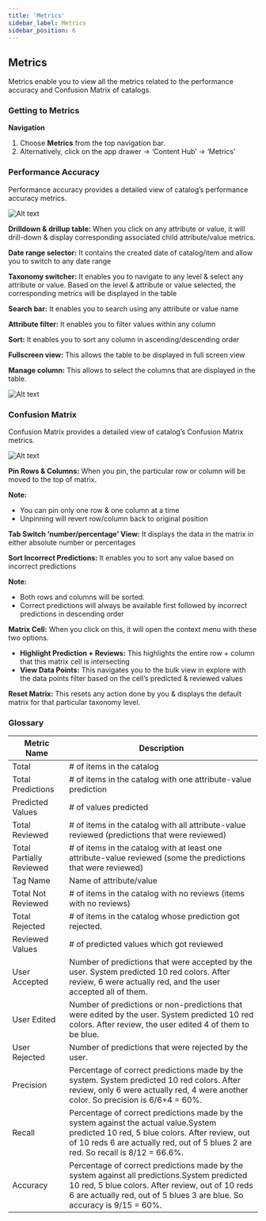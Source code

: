 ```yaml
---
title: 'Metrics'
sidebar_label: Metrics
sidebar_position: 6
---
```




## Metrics

Metrics enable you to view all the metrics related to the performance accuracy and Confusion Matrix of catalogs.

### Getting to Metrics

**Navigation**

1. Choose **Metrics** from the top navigation bar.
2. Alternatively, click on the app drawer -> ‘Content Hub’ -> ‘Metrics’

### Performance Accuracy

Performance accuracy provides a detailed view of catalog’s performance accuracy metrics.

  ![Alt text](https://d1r1e7xjkfj7nz.cloudfront.net/sc1.png 'a title')


**Drilldown & drillup table:** When you click on any attribute or value, it will drill-down & display corresponding associated child attribute/value metrics.

**Date range selector:** It contains the created date of catalog/item and allow you to switch to any date range

**Taxonomy switcher:** It enables you to navigate to any level & select any attribute or value. Based on the level & attribute or value selected, the corresponding metrics will be displayed in the table

**Search bar:** It enables you to search using any attribute or value name

**Attribute filter:** It enables you to filter values within any column

**Sort:** It enables you to sort any column in ascending/descending order

**Fullscreen view:** This allows the table to be displayed in full screen view

**Manage column:** This allows to select the columns that are displayed in the table.

  ![Alt text](https://d1r1e7xjkfj7nz.cloudfront.net/cmetrics1.png 'a title')


### Confusion Matrix

Confusion Matrix provides a detailed view of catalog’s Confusion Matrix metrics.

  ![Alt text](https://d1r1e7xjkfj7nz.cloudfront.net/sc3.png 'a title')


**Pin Rows & Columns:** When you pin, the particular row or column will be moved to the top of matrix.

**Note:**

* You can pin only one row & one column at a time
* Unpinning will revert row/column back to original position

**Tab Switch ‘number/percentage’ View:** It displays the data in the matrix in either absolute number or percentages

**Sort Incorrect Predictions:** It enables you to sort any value based on incorrect predictions

**Note:**

* Both rows and columns will be sorted.
* Correct predictions will always be available first followed by incorrect predictions in descending order

**Matrix Cell:** When you click on this, it will open the context menu with these two options.

* **Highlight Prediction + Reviews:** This highlights the entire row + column that this matrix cell is intersecting
* **View Data Points:** This navigates you to the bulk view in explore with the data points filter based on the cell’s predicted & reviewed values

**Reset Matrix:** This resets any action done by you & displays the default matrix for that particular taxonomy level.

### Glossary

| Metric Name | Description | 
|---|---|
| Total | # of items in the catalog |
| Total Predictions | # of items in the catalog with one attribute-value prediction |
| Predicted Values | # of values predicted |
| Total Reviewed | # of items in the catalog with all attribute-value reviewed (predictions that were reviewed) |
| Total Partially Reviewed | # of items in the catalog with at least one attribute-value reviewed (some the predictions that were reviewed) |
|Tag Name| Name of attribute/value |
| Total Not Reviewed | # of items in the catalog with no reviews (items with no reviews) |
| Total Rejected | # of items in the catalog whose prediction got rejected. |
| Reviewed Values | # of predicted values which got reviewed |
| User Accepted | Number of predictions that were accepted by the user. System predicted 10 red colors. After review, 6 were actually red, and the user accepted all of them. |  
| User Edited | Number of predictions or non-predictions that were edited by the user. System predicted 10 red colors. After review, the user edited 4 of them to be blue.  |
| User Rejected | Number of predictions that were rejected by the user. | System predicted 10 red colors. After review, the user rejected 4 of them because they were not actually red. |
| Precision | Percentage of correct predictions made by the system. System predicted 10 red colors. After review, only 6 were actually red, 4 were another color. So precision is 6/6+4 = 60%. |
| Recall | Percentage of correct predictions made by the system against the actual value.System predicted 10 red, 5 blue colors. After review, out of 10 reds 6 are actually red, out of 5 blues 2 are red. So recall is 8/12 = 66.6%. |
| Accuracy | Percentage of correct predictions made by the system against all predictions.System predicted 10 red, 5 blue colors. After review, out of 10 reds 6 are actually red, out of 5 blues 3 are blue. So accuracy is 9/15 = 60%. |
